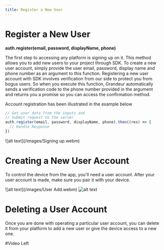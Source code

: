 ```yaml
---
title: Register a New User 
---
```

# Register a New User


****auth.register(email, password, displayName, phone)****

The first step to accessing any platform is signing up on it. This method allows you to add new users to your project through SDK. To create a new user account, simply provide the user email, password, display name and phone number as an argument to this function. Registering a new user account with SDK involves verification from our side to protect you from bogus users. So when you execute this function, Grandeur automatically sends a verification code to the phone number provided in the argument and returns you a promise so you can access the confirmation method.

Account registration has been illustrated in the example below


```js
// Get user data from the inputs and
// Submit request to the server
auth.register(email, password, displayName, phone).then((res) => {
  // Handle Response
})
```

![alt text](/images/Signing up.webm)


# Creating a New User Account

To control the device from the app, you'll need a user account. After your user account is made, make sure you pair it with your device.

![alt text](/images/User Add.webm)
![alt text](/images/test.jpg)

# Deleting a User Account

Once you are done with operating a particular user account, you can delete it from your platform to add a new user or give the device access to a new one. 

#Video Left